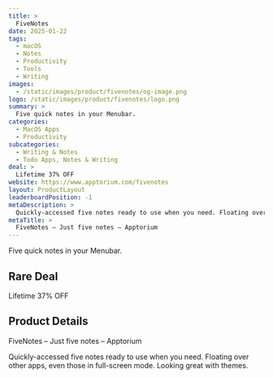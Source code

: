 ```yaml
---
title: >
  FiveNotes
date: 2025-01-22
tags:
  - macOS
  - Notes
  - Productivity
  - Tools
  - Writing
images:
  - /static/images/product/fivenotes/og-image.png
logo: /static/images/product/fivenotes/logo.png
summary: >
  Five quick notes in your Menubar.
categories:
  - MacOS Apps
  - Productivity
subcategories:
  - Writing & Notes
  - Todo Apps, Notes & Writing
deal: >
  Lifetime 37% OFF
website: https://www.apptorium.com/fivenotes
layout: ProductLayout
leaderboardPosition: -1
metaDescription: >
  Quickly-accessed five notes ready to use when you need. Floating over other apps, even those in full-screen mode. Looking great with themes.
metaTitle: >
  FiveNotes – Just five notes – Apptorium
---
```

Five quick notes in your Menubar.

## Rare Deal

Lifetime 37% OFF

## Product Details

FiveNotes – Just five notes – Apptorium

Quickly-accessed five notes ready to use when you need. Floating over other apps, even those in full-screen mode. Looking great with themes.
